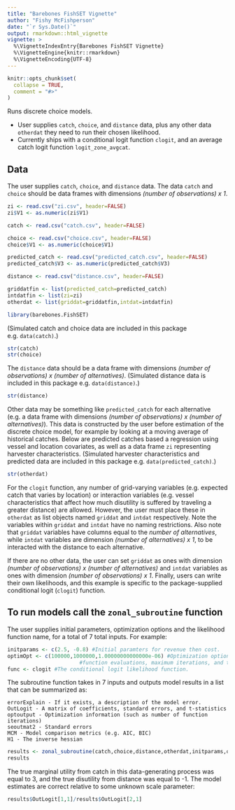 ```yaml
---
title: "Barebones FishSET Vignette"
author: "Fishy McFishperson"
date: "`r Sys.Date()`"
output: rmarkdown::html_vignette
vignette: >
  %\VignetteIndexEntry{Barebones FishSET Vignette}
  %\VignetteEngine{knitr::rmarkdown}
  %\VignetteEncoding{UTF-8}
---
```


```r
knitr::opts_chunk$set(
  collapse = TRUE,
  comment = "#>"
)
```

Runs discrete choice models.

- User supplies `catch`, `choice`, and `distance` data, plus any other data `otherdat` they need to run their chosen likelihood.
- Currently ships with a conditional logit function `clogit`, and an average catch logit function `logit_zone_avgcat`.

## Data
The user supplies `catch`, `choice`, and `distance` data. The data `catch` and `choice` should be data frames with dimensions *(number of observations) x 1*.

```r
zi <- read.csv("zi.csv", header=FALSE)
zi$V1 <- as.numeric(zi$V1)

catch <- read.csv("catch.csv", header=FALSE)

choice <- read.csv("choice.csv", header=FALSE)
choice$V1 <- as.numeric(choice$V1)

predicted_catch <- read.csv("predicted_catch.csv", header=FALSE)
predicted_catch$V3 <- as.numeric(predicted_catch$V3)

distance <- read.csv("distance.csv", header=FALSE)

griddatfin <- list(predicted_catch=predicted_catch)
intdatfin <- list(zi=zi)
otherdat <- list(griddat=griddatfin,intdat=intdatfin)

library(barebones.FishSET)
```
(Simulated catch and choice data are included in this package e.g. `data(catch)`.)
```r
str(catch)
str(choice)
```

The `distance` data should be a data frame with dimensions *(number of observations) x (number of alternatives)*.
(Simulated distance data is included in this package e.g. `data(distance)`.)
```r
str(distance)
```

Other data may be something like `predicted_catch` for each alternative (e.g. a data frame with dimensions *(number of observations) x (number of alternatives)*). 
This data is constructed by the user before estimation of the discrete choice model, for example by looking at a moving average of historical catches. 
Below are predicted catches based a regression using vessel and location covariates, as well as a data frame `zi` representing harvester characteristics. 
(Simulated harvester characteristics and predicted data are included in this package e.g. `data(predicted_catch)`.)
```r
str(otherdat)
```

For the `clogit` function, any number of grid-varying variables (e.g. expected catch that varies by location) or interaction 
variables (e.g. vessel characteristics that affect how much disutility is suffered by traveling a greater distance) are allowed. 
However, the user must place these in `otherdat` as list objects named `griddat` and `intdat` respectively. Note the variables 
within `griddat` and `intdat` have no naming restrictions. Also note that `griddat` variables have columns equal to the *number of alternatives*, 
while `intdat` variables are dimension *(number of alternatives) x 1*, to be interacted with the distance to each alternative.  

If there are no other data, the user can set `griddat` as ones with dimension *(number of observations) x (number of alternatives)* and `intdat` 
variables as ones with dimension *(number of observations) x 1*. Finally, users can write their own likelihoods, and this example is 
specific to the package-supplied conditional logit (`clogit`) function.

## To run models call the `zonal_subroutine` function

The user supplies initial parameters, optimization options and the likelihood function name, for a total of 7 total inputs.
For example:
  
```r
initparams <- c(2.5, -0.8) #Initial paramters for revenue then cost.
optimOpt <- c(100000,1000000,1.00000000000000e-06) #Optimization options for the maximum number of
					   #function evaluations, maximum iterations, and the relative tolerance of x.
func <- clogit #The conditional logit likelihood function.
```

The subroutine function takes in 7 inputs and outputs model results in a list that can be summarized as:

	errorExplain - If it exists, a description of the model error.
	OutLogit - A matrix of coefficients, standard errors, and t-statistics 
	optoutput - Optimization information (such as number of function iterations)
	seoutmat2 - Standard errors
	MCM - Model comparison metrics (e.g. AIC, BIC)
	H1 - The inverse hessian 
	
```r
results <- zonal_subroutine(catch,choice,distance,otherdat,initparams,optimOpt,func)
results
```

The true marginal utility from catch in this data-generating process was equal to 3, and the true disutility from distance was equal to -1. 
The model estimates are correct relative to some unknown scale parameter:

```r
results$OutLogit[1,1]/results$OutLogit[2,1]
```